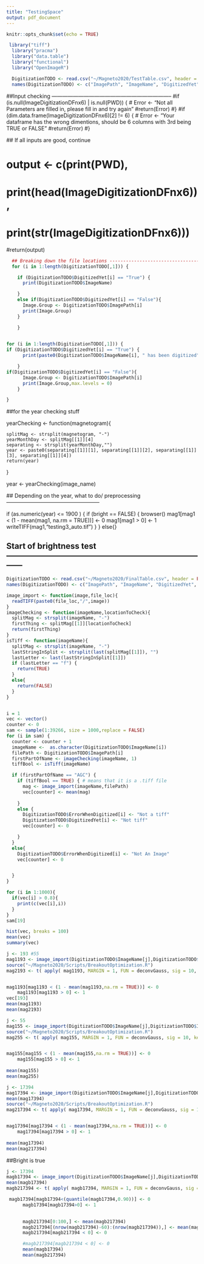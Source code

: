```yaml
---
title: "TestingSpace"
output: pdf_document
---
```


```r
knitr::opts_chunk$set(echo = TRUE)
```
```r
 library("tiff")
  library("pracma")
  library("data.table")
  library("functional")
  library("OpenImageR")

  DigitizationTODO <- read.csv("~/Magneto2020/TestTable.csv", header = FALSE)
  names(DigitizationTODO) <- c("ImagePath", "ImageName", "DigitizedYet", "DigitizationPath", "DigitizationName", "ErrorWhenDigitized")
```
  ##Input checking --------------------------------------------------------------------
  #if (is.null(ImageDigitizationDFnx6) | is.null(PWD)) {
   # Error <- "Not all Parameters are filled in, please fill in and try again"
    #return(Error)
  #}
  #if (dim.data.frame(ImageDigitizationDFnx6)[2] != 6) {
   # Error <- "Your dataframe has the wrong dimentions, should be 6 columns with 3rd being TRUE or FALSE"
    #return(Error)
  #}

  ## If all inputs are good, continue

#  output <- c(print(PWD),
#              print(head(ImageDigitizationDFnx6)),
#              print(str(ImageDigitizationDFnx6)))
#return(output)
```r
  ## Breaking down the file locations -------------------------------------------------
  for (i in 1:length(DigitizationTODO[,1])) {

    if (DigitizationTODO$DigitizedYet[i] == "True") {
      print(DigitizationTODO$ImageName)

    }
    else if(DigitizationTODO$DigitizedYet[i] == "False"){
      Image.Group <- DigitizationTODO$ImagePath[i]
      print(Image.Group)
    }

    }
  
```

```r
for (i in 1:length(DigitizationTODO[,1])) {
if (DigitizationTODO$DigitizedYet[i] == "True") {
      print(paste0(DigitizationTODO$ImageName[i], " has been digitized"))

    }
if(DigitizationTODO$DigitizedYet[i] == "False"){
      Image.Group <- DigitizationTODO$ImagePath[i]
      print(Image.Group,max.levels = 0)
    }

}


```

##for the year checking stuff

 yearChecking <- function(magnetogram){

    splitMag <- strsplit(magnetogram, "-")
    yearMonthDay <- splitMag[[1]][4]
    separating <- strsplit(yearMonthDay,"")
    year <- paste0(separating[[1]][1], separating[[1]][2], separating[[1]][3], separating[[1]][4])
    return(year)
  }

 year <- yearChecking(image_name)

  ## Depending on the year, what to do/ preprocessing -----------------------------------------------------

  if (as.numeric(year) <= 1900 ) {
    if (bright == FALSE) {
      browser()
      mag1[mag1 < (1 - mean(mag1, na.rm = TRUE))] <- 0
      mag1[mag1 > 0] <- 1
      writeTIFF(mag1,"testing3_auto.tif")
    }
  }
  else{}
  
  
  
  
## Start of brightness test ------------------------------------------------------------------------------  
  
```r
DigitizationTODO <- read.csv("~/Magneto2020/FinalTable.csv", header = FALSE, stringsAsFactors = FALSE)
names(DigitizationTODO) <- c("ImagePath", "ImageName", "DigitizedYet", "DigitizationPath", "DigitizationName", "ErrorWhenDigitized")

image_import <- function(image,file_loc){
  readTIFF(paste0(file_loc,"/",image))
}
imageChecking <- function(imageName,locationToCheck){
  splitMag <- strsplit(imageName, "-")
  firstThing <- splitMag[[1]][locationToCheck]
  return(firstThing)
}
isTiff <- function(imageName){
  splitMag <- strsplit(imageName, "-")
  lastStringInSplit <- strsplit(last(splitMag[[1]]), "")
  lastLetter <- last(lastStringInSplit[[1]])
  if (lastLetter == "f") {
    return(TRUE)
  }
  else{
    return(FALSE)
  }
}


i = 1
vec <- vector()
counter <- 0
sam <- sample(1:39266, size = 1000,replace = FALSE)
for (i in sam) {
  counter <- counter + 1
  imageName <-  as.character(DigitizationTODO$ImageName[i])
  filePath <- DigitizationTODO$ImagePath[i]
  firstPartOfName <- imageChecking(imageName, 1)
  tiffBool <- isTiff(imageName)

  if (firstPartOfName == "AGC") {
    if (tiffBool == TRUE) { # means that it is a .tiff file
      mag <- image_import(imageName,filePath)
      vec[counter] <- mean(mag)
     
    }
    else {
      DigitizationTODO$ErrorWhenDigitized[i] <- "Not a tiff"
      DigitizationTODO$DigitizedYet[i] <- "Not tiff"
      vec[counter] <- 0

    }
  }
  else{
    DigitizationTODO$ErrorWhenDigitized[i] <- "Not An Image"
    vec[counter] <- 0


  }
}
```

```r
for (i in 1:1000){
  if(vec[i] > 0.8){
    print(c(vec[i],i))
  }
}
sam[19]
```

  
```r
hist(vec, breaks = 100)
mean(vec)
summary(vec)
```
```r
j <- 193 #55
mag1193 <- image_import(DigitizationTODO$ImageName[j],DigitizationTODO$ImagePath[j])
source("~/Magneto2020/Scripts/BreakoutOptimization.R")
mag2193 <- t( apply( mag1193, MARGIN = 1, FUN = deconvGauss, sig = 10, kern.trunc = 0.05, nw = 3 ) )


mag1193[mag1193 < (1 - mean(mag1193,na.rm = TRUE))] <- 0
    mag1193[mag1193 > 0] <- 1
vec[193]
mean(mag1193)
mean(mag2193)

```

```r
j <- 55
mag155 <- image_import(DigitizationTODO$ImageName[j],DigitizationTODO$ImagePath[j])
source("~/Magneto2020/Scripts/BreakoutOptimization.R")
mag255 <- t( apply( mag155, MARGIN = 1, FUN = deconvGauss, sig = 10, kern.trunc = 0.05, nw = 3 ) )


mag155[mag155 < (1 - mean(mag155,na.rm = TRUE))] <- 0
    mag155[mag155 > 0] <- 1
    
mean(mag155)
mean(mag255)
```
```r
j <- 17394
mag17394 <- image_import(DigitizationTODO$ImageName[j],DigitizationTODO$ImagePath[j])
mean(mag17394)
source("~/Magneto2020/Scripts/BreakoutOptimization.R")
mag217394 <- t( apply( mag17394, MARGIN = 1, FUN = deconvGauss, sig = 10, kern.trunc = 0.05, nw = 3 ) )


mag17394[mag17394 < (1 - mean(mag17394,na.rm = TRUE))] <- 0
    mag17394[mag17394 > 0] <- 1
    
mean(mag17394)
mean(mag217394)
```
##Bright is true

```r
j <- 17394
magb17394 <- image_import(DigitizationTODO$ImageName[j],DigitizationTODO$ImagePath[j])
mean(magb17394)
magb217394 <- t( apply( magb17394, MARGIN = 1, FUN = deconvGauss, sig = 10, kern.trunc = 0.05, nw = 3 ) )

 magb17394[magb17394<(quantile(magb17394,0.90))] <- 0
      magb17394[magb17394>0] <- 1

      
      magb217394[0:100,] <- mean(magb217394)
      magb217394[(nrow(magb217394)-60):(nrow(magb217394)),] <- mean(magb217394)
      magb217394[magb217394 < 0] <- 0

      #magb217394[magb217394 < 0] <- 0
      mean(magb17394)
      mean(magb217394)
```

